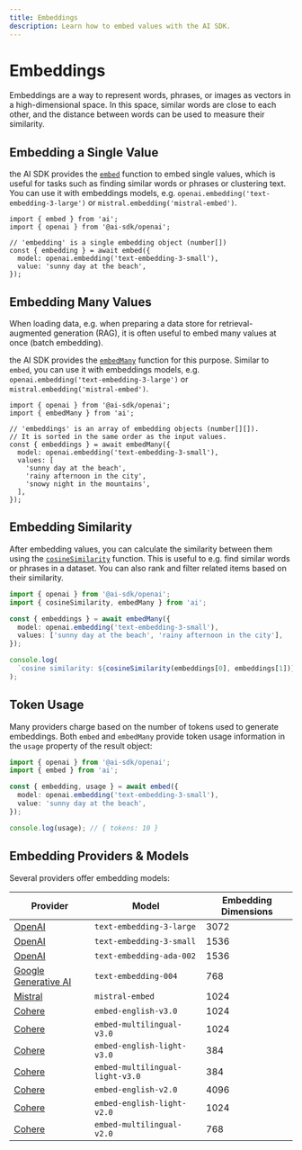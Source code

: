 ```yaml
---
title: Embeddings
description: Learn how to embed values with the AI SDK.
---
```


# Embeddings

Embeddings are a way to represent words, phrases, or images as vectors in a high-dimensional space.
In this space, similar words are close to each other, and the distance between words can be used to measure their similarity.

## Embedding a Single Value

the AI SDK provides the [`embed`](/docs/reference/ai-sdk-core/embed) function to embed single values, which is useful for tasks such as finding similar words
or phrases or clustering text.
You can use it with embeddings models, e.g. `openai.embedding('text-embedding-3-large')` or `mistral.embedding('mistral-embed')`.

```tsx
import { embed } from 'ai';
import { openai } from '@ai-sdk/openai';

// 'embedding' is a single embedding object (number[])
const { embedding } = await embed({
  model: openai.embedding('text-embedding-3-small'),
  value: 'sunny day at the beach',
});
```

## Embedding Many Values

When loading data, e.g. when preparing a data store for retrieval-augmented generation (RAG),
it is often useful to embed many values at once (batch embedding).

the AI SDK provides the [`embedMany`](/docs/reference/ai-sdk-core/embed-many) function for this purpose.
Similar to `embed`, you can use it with embeddings models,
e.g. `openai.embedding('text-embedding-3-large')` or `mistral.embedding('mistral-embed')`.

```tsx
import { openai } from '@ai-sdk/openai';
import { embedMany } from 'ai';

// 'embeddings' is an array of embedding objects (number[][]).
// It is sorted in the same order as the input values.
const { embeddings } = await embedMany({
  model: openai.embedding('text-embedding-3-small'),
  values: [
    'sunny day at the beach',
    'rainy afternoon in the city',
    'snowy night in the mountains',
  ],
});
```

## Embedding Similarity

After embedding values, you can calculate the similarity between them using the [`cosineSimilarity`](/docs/reference/ai-sdk-core/cosine-similarity) function.
This is useful to e.g. find similar words or phrases in a dataset.
You can also rank and filter related items based on their similarity.

```ts highlight={"2,10"}
import { openai } from '@ai-sdk/openai';
import { cosineSimilarity, embedMany } from 'ai';

const { embeddings } = await embedMany({
  model: openai.embedding('text-embedding-3-small'),
  values: ['sunny day at the beach', 'rainy afternoon in the city'],
});

console.log(
  `cosine similarity: ${cosineSimilarity(embeddings[0], embeddings[1])}`,
);
```

## Token Usage

Many providers charge based on the number of tokens used to generate embeddings.
Both `embed` and `embedMany` provide token usage information in the `usage` property of the result object:

```ts highlight={"4,9"}
import { openai } from '@ai-sdk/openai';
import { embed } from 'ai';

const { embedding, usage } = await embed({
  model: openai.embedding('text-embedding-3-small'),
  value: 'sunny day at the beach',
});

console.log(usage); // { tokens: 10 }
```

## Embedding Providers & Models

Several providers offer embedding models:

| Provider                                                                                  | Model                           | Embedding Dimensions |
| ----------------------------------------------------------------------------------------- | ------------------------------- | -------------------- |
| [OpenAI](/providers/ai-sdk-providers/openai#embedding-models)                             | `text-embedding-3-large`        | 3072                 |
| [OpenAI](/providers/ai-sdk-providers/openai#embedding-models)                             | `text-embedding-3-small`        | 1536                 |
| [OpenAI](/providers/ai-sdk-providers/openai#embedding-models)                             | `text-embedding-ada-002`        | 1536                 |
| [Google Generative AI](/providers/ai-sdk-providers/google-generative-ai#embedding-models) | `text-embedding-004`            | 768                  |
| [Mistral](/providers/ai-sdk-providers/mistral#embedding-models)                           | `mistral-embed`                 | 1024                 |
| [Cohere](/providers/ai-sdk-providers/cohere#embedding-models)                             | `embed-english-v3.0`            | 1024                 |
| [Cohere](/providers/ai-sdk-providers/cohere#embedding-models)                             | `embed-multilingual-v3.0`       | 1024                 |
| [Cohere](/providers/ai-sdk-providers/cohere#embedding-models)                             | `embed-english-light-v3.0`      | 384                  |
| [Cohere](/providers/ai-sdk-providers/cohere#embedding-models)                             | `embed-multilingual-light-v3.0` | 384                  |
| [Cohere](/providers/ai-sdk-providers/cohere#embedding-models)                             | `embed-english-v2.0`            | 4096                 |
| [Cohere](/providers/ai-sdk-providers/cohere#embedding-models)                             | `embed-english-light-v2.0`      | 1024                 |
| [Cohere](/providers/ai-sdk-providers/cohere#embedding-models)                             | `embed-multilingual-v2.0`       | 768                  |
